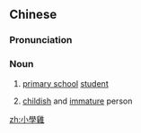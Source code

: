{{also|小学鸡}}
==Chinese==
{{zh-forms|s=小学鸡|type=21}}

===Pronunciation===
{{zh-pron
|m=xiǎoxuéjī
|c=siu2 hok6 gai1
|cat=n
}}

===Noun===
{{zh-noun}}

# {{lb|zh|Cantonese|humorous}} [[primary school]] [[student]]
# {{lb|zh|Hong Kong Cantonese|slang}} [[childish]] and [[immature]] person

[[zh:小學雞]]